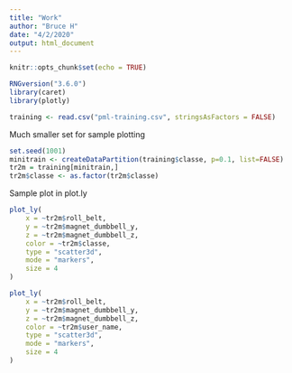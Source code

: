 ```yaml
---
title: "Work"
author: "Bruce H"
date: "4/2/2020"
output: html_document
---
```


```r
knitr::opts_chunk$set(echo = TRUE)
```


```r
RNGversion("3.6.0")
library(caret)
library(plotly)
```


```r
training <- read.csv("pml-training.csv", stringsAsFactors = FALSE)
```


Much smaller set for sample plotting

```r
set.seed(1001)
minitrain <- createDataPartition(training$classe, p=0.1, list=FALSE)
tr2m = training[minitrain,]
tr2m$classe <- as.factor(tr2m$classe)
```

Sample plot in plot.ly

```r
plot_ly(
    x = ~tr2m$roll_belt,
    y = ~tr2m$magnet_dumbbell_y,
    z = ~tr2m$magnet_dumbbell_z,
    color = ~tr2m$classe,
    type = "scatter3d",
    mode = "markers",
    size = 4
)
```


```r
plot_ly(
    x = ~tr2m$roll_belt,
    y = ~tr2m$magnet_dumbbell_y,
    z = ~tr2m$magnet_dumbbell_z,
    color = ~tr2m$user_name,
    type = "scatter3d",
    mode = "markers",
    size = 4
)
```


